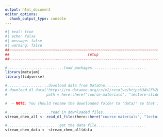 ```yaml
---
output: html_document
editor_options: 
  chunk_output_type: console
---
```


```r
#| eval: true
#| echo: false
#| message: false
#| warning: false
##~~~~~~~~~~~~~~~~~~~~~~~~~~~~~~~~~~~~~~~~~~~~~~~~~~~~~~~~~~~~~~~~~~~~~~~~~~~~~~
##                                    setup                                 ----
##~~~~~~~~~~~~~~~~~~~~~~~~~~~~~~~~~~~~~~~~~~~~~~~~~~~~~~~~~~~~~~~~~~~~~~~~~~~~~~

#..........................load packages.........................
library(metajam) 
library(tidyverse)

#...................download data from DataOne...................
# download_d1_data("https://cn.dataone.org/cn/v2/resolve/https%3A%2F%2Fpasta.lternet.edu%2Fpackage%2Fdata%2Feml%2Fknb-lter-hbr%2F208%2F11%2F3b3cf7ea447cb875d7c7d68ebdfd24c7",
#                  path = here::here("course-materials", "lecture-slides", "data"))

#  ~ NOTE: You should rename the downloaded folder to 'data/' so that it's ignored by .gitignore! ~

#....................read in downloaded files....................
stream_chem_all <- read_d1_files(here::here("course-materials", "lecture-slides", "data", "https_pasta.lternet.edu_package_metadata_eml_knb-lter-hbr_208_11__HubbardBrook_weekly_stream_chemistry__csv"))

#........................get the data file.......................
stream_chem_data <- stream_chem_all$data
```

<!-- link used in winter 2024: https://cn.dataone.org/cn/v2/resolve/https%3A%2F%2Fpasta.lternet.edu%2Fpackage%2Fdata%2Feml%2Fknb-lter-hbr%2F208%2F9%2F3b3cf7ea447cb875d7c7d68ebdfd24c7 -->
